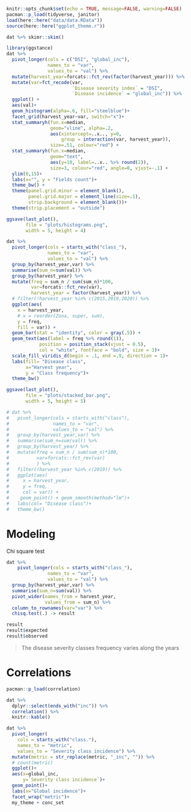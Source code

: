 ```r
knitr::opts_chunk$set(echo = TRUE, message=FALSE, warning=FALSE)
pacman::p_load(tidyverse, janitor)
load(here::here("data/data.RData"))
source(here::here("ggplot_theme.r"))
```

```r
dat %>% skimr::skim() 
```

```r
library(ggstance)
dat %>% 
  pivot_longer(cols = c("DSI", "global_inc"), 
               names_to = "var", 
               values_to = "val") %>%    
  mutate(harvest_year=forcats::fct_rev(factor(harvest_year))) %>%
  mutate(var=fct_recode(var, 
                        `Disease severity index` = "DSI", 
                        `Disease incidence` = "global_inc")) %>%
  ggplot() + 
  aes(val)+
  geom_histogram(alpha=.6, fill="steelblue")+
  facet_grid(harvest_year~var, switch="x")+
  stat_summaryh(fun.x=median,
                geom="vline", alpha=.2,
                aes(xintercept=..x.., y=0, 
                    group = interaction(var, harvest_year)),
                size=.51, colour="red") +
  stat_summaryh(fun.x=median,
                geom="text",
                aes(y=10, label=..x.. %>% round(2)),
                size=3, colour="red", angle=0, vjust=-.1) +
  ylim(0,15)+
  labs(x="", y = "Fields count")+
  theme_bw() + 
  theme(panel.grid.minor = element_blank(), 
        panel.grid.major = element_line(size=.1), 
        strip.background = element_blank())+
  theme(strip.placement = "outside")
```


```r
ggsave(last_plot(), 
       file = "plots/histograms.png", 
       width = 5, height = 4)
```


```r
dat %>% 
  pivot_longer(cols = starts_with("class_"), 
               names_to = "var", 
               values_to = "val") %>%   
  group_by(harvest_year,var) %>% 
  summarise(sum_n=sum(val)) %>% 
  group_by(harvest_year) %>% 
  mutate(freq = sum_n / sum(sum_n)*100, 
         var=forcats::fct_rev(var), 
         harvest_year = factor(harvest_year)) %>%
  # filter(!harvest_year %in% c(2015,2019,2020)) %>% 
  ggplot(aes(
    x = harvest_year,
    # x = reorder(Zona, super, sum),
    y = freq, 
    fill = var)) + 
  geom_bar(stat = "identity", color = gray(.5)) +
  geom_text(aes(label = freq %>% round(1)), 
            position = position_stack(vjust = 0.5),
            col = "white", fontface = "bold", size = 3)+
  scale_fill_viridis_d(begin = .1, end =.9, direction = 1)+
  labs(fill= "Disease class", 
       x="Harvest year", 
       y = "Class frequency")+
  theme_bw()
```


```r
ggsave(last_plot(), 
       file = "plots/stacked_bar.png", 
       width = 5, height = 5)
```

```r
# dat %>% 
#   pivot_longer(cols = starts_with("class"), 
#                names_to = "var", 
#                values_to = "val") %>%   
#   group_by(harvest_year,var) %>% 
#   summarise(sum_n=sum(val)) %>% 
#   group_by(harvest_year) %>% 
#   mutate(freq = sum_n / sum(sum_n)*100, 
#          var=forcats::fct_rev(var) 
#          ) %>%
#   filter(!harvest_year %in% c(2019)) %>%
#   ggplot(aes(
#     x = harvest_year,
#     y = freq, 
#     col = var)) + 
#    geom_point() + geom_smooth(method="lm")+
#   labs(col= "Disease class")+
#   theme_bw()
```

# Modeling

Chi square test

```r
dat %>% 
    pivot_longer(cols = starts_with("class_"), 
               names_to = "var", 
               values_to = "val") %>%   
  group_by(harvest_year,var) %>% 
  summarise(sum_n=sum(val)) %>% 
  pivot_wider(names_from = harvest_year, 
              values_from = sum_n) %>%
  column_to_rownames(var="var") %>% 
  chisq.test(.) -> result

result
result$expected
result$observed
```

> The disease severity classes frequency varies along the years

# Correlations 

```r
pacman::p_load(correlation)
```

```r
dat %>% 
  dplyr::select(ends_with("inc")) %>% 
  correlation() %>% 
  knitr::kable()
```

```r
dat %>% 
  pivot_longer(
    cols = starts_with("class."),
    names_to = "metric", 
    values_to = "Severity class incidence") %>% 
  mutate(metric = str_replace(metric, "_inc", "")) %>% 
  # count(metric)
  ggplot()+
  aes(x=global_inc, 
      y=`Severity class incidence`)+
  geom_point()+
  labs(x="Global incidence")+
  facet_wrap("metric")+
  my_theme + conc_set 
```

